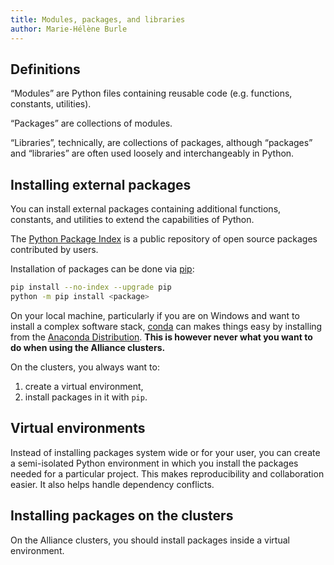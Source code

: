 ```yaml
---
title: Modules, packages, and libraries
author: Marie-Hélène Burle
---
```


## Definitions

"Modules" are Python files containing reusable code (e.g. functions, constants, utilities).

"Packages" are collections of modules.

"Libraries", technically, are collections of packages, although "packages" and "libraries" are often used loosely and interchangeably in Python.

## Installing external packages

You can install external packages containing additional functions, constants, and utilities to extend the capabilities of Python.

The [Python Package Index](https://pypi.org/) is a public repository of open source packages contributed by users.

Installation of packages can be done via [pip](https://pip.pypa.io/en/stable/):

```.bash
pip install --no-index --upgrade pip
python -m pip install <package>
```

On your local machine, particularly if you are on Windows and want to install a complex software stack, [conda](https://packaging.python.org/en/latest/key_projects/#conda) can makes things easy by installing from the [Anaconda Distribution](https://docs.anaconda.com/anaconda/). **This is however never what you want to do when using the Alliance clusters.**

On the clusters, you always want to:

1. create a virtual environment,
2. install packages in it with `pip`.

## Virtual environments

Instead of installing packages system wide or for your user, you can create a semi-isolated Python environment in which you install the packages needed for a particular project. This makes reproducibility and collaboration easier. It also helps handle dependency conflicts.

## Installing packages on the clusters

On the Alliance clusters, you should install packages inside a virtual environment.
